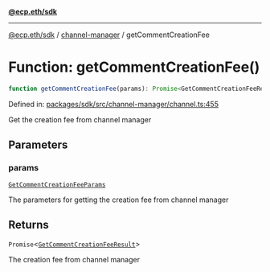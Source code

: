 [**@ecp.eth/sdk**](../../index.mdx)

***

[@ecp.eth/sdk](/sdk-reference/index.mdx) / [channel-manager](/sdk-reference/channel-manager/index.mdx) / getCommentCreationFee

# Function: getCommentCreationFee()

```ts
function getCommentCreationFee(params): Promise<GetCommentCreationFeeResult>;
```

Defined in: [packages/sdk/src/channel-manager/channel.ts:455](https://github.com/ecp-eth/comments-monorepo/blob/main/packages/sdk/src/channel-manager/channel.ts#L455)

Get the creation fee from channel manager

## Parameters

### params

[`GetCommentCreationFeeParams`](/sdk-reference/channel-manager/type-aliases/GetCommentCreationFeeParams.mdx)

The parameters for getting the creation fee from channel manager

## Returns

`Promise`\<[`GetCommentCreationFeeResult`](/sdk-reference/channel-manager/type-aliases/GetCommentCreationFeeResult.mdx)\>

The creation fee from channel manager
